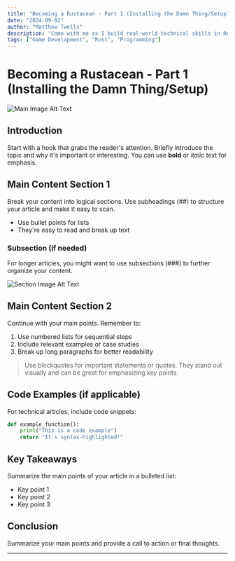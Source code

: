 ```yaml
---
title: "Becoming a Rustacean - Part 1 (Installing the Damn Thing/Setup)"
date: "2024-09-02"
author: "Matthew Twells"
description: "Come with me as I build real-world technical skills in Rust, by trying to build a simple game."
tags: ["Game Development", "Rust", "Programming"]
---
```


# Becoming a Rustacean - Part 1 (Installing the Damn Thing/Setup)

![Main Image Alt Text](/images/blog/becoming-a-rustacean-images/crustacean.jpg)

## Introduction

Start with a hook that grabs the reader's attention. Briefly introduce the topic and why it's important or interesting. You can use **bold** or *italic* text for emphasis.

## Main Content Section 1

Break your content into logical sections. Use subheadings (##) to structure your article and make it easy to scan.

- Use bullet points for lists
- They're easy to read and break up text

### Subsection (if needed)

For longer articles, you might want to use subsections (###) to further organize your content.

![Section Image Alt Text](/images/blog/section-image-1.jpg)

## Main Content Section 2

Continue with your main points. Remember to:

1. Use numbered lists for sequential steps
2. Include relevant examples or case studies
3. Break up long paragraphs for better readability

> Use blockquotes for important statements or quotes. They stand out visually and can be great for emphasizing key points.

## Code Examples (if applicable)

For technical articles, include code snippets:

```python
def example_function():
    print("This is a code example")
    return "It's syntax-highlighted!"
```

## Key Takeaways

Summarize the main points of your article in a bulleted list:

- Key point 1
- Key point 2
- Key point 3

## Conclusion

Summarize your main points and provide a call to action or final thoughts.

---